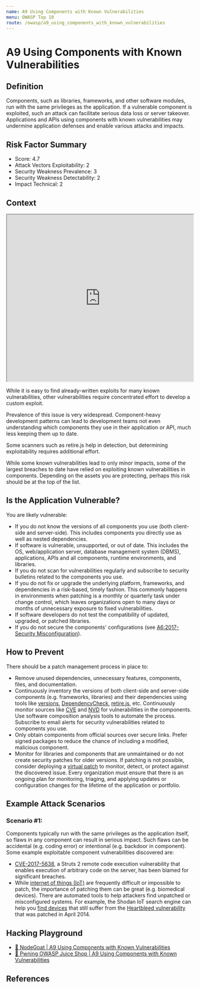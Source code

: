 ```yaml
---
name: A9 Using Components with Known Vulnerabilities
menu: OWASP Top 10
route: /owasp/a9_using_components_with_known_vulnerabilities
---
```


# A9 Using Components with Known Vulnerabilities



## Definition

Components, such as libraries, frameworks, and other software modules, run with the same
privileges as the application. If a vulnerable component is exploited, such an attack can facilitate
serious data loss or server takeover. Applications and APIs using components with known
vulnerabilities may undermine application defenses and enable various attacks and impacts. 

## Risk Factor Summary

- Score: 4.7
- Attack Vectors Exploitability: 2
- Security Weakness Prevalence: 3
- Security Weakness Detectability: 2
- Impact Technical: 2

## Context

<iframe width="100%" height="450"
src="https://www.youtube.com/embed/IGsNYVDKRV0">
</iframe>


While it is easy to find already-written
exploits for many known
vulnerabilities, other vulnerabilities
require concentrated effort to develop
a custom exploit.


Prevalence of this issue is very widespread.
Component-heavy development patterns can lead to
development teams not even understanding which
components they use in their application or API,
much less keeping them up to date.


Some scanners such as retire.js help in detection,
but determining exploitability requires additional
effort.


While some known vulnerabilities
lead to only minor impacts, some of
the largest breaches to date have
relied on exploiting known
vulnerabilities in components.
Depending on the assets you are
protecting, perhaps this risk should
be at the top of the list.

## Is the Application Vulnerable?

You are likely vulnerable:
- If you do not know the versions of all components you use
(both client-side and server-side). This includes components
you directly use as well as nested dependencies.
- If software is vulnerable, unsupported, or out of date. This
includes the OS, web/application server, database
management system (DBMS), applications, APIs and all
components, runtime environments, and libraries.
- If you do not scan for vulnerabilities regularly and subscribe to
security bulletins related to the components you use.
- If you do not fix or upgrade the underlying platform,
frameworks, and dependencies in a risk-based, timely fashion.
This commonly happens in environments when patching is a
monthly or quarterly task under change control, which leaves
organizations open to many days or months of unnecessary
exposure to fixed vulnerabilities.
- If software developers do not test the compatibility of updated,
upgraded, or patched libraries.
- If you do not secure the components' configurations
(see [A6:2017-Security Misconfiguration](/owasp/a6_security_misconfiguration)).

## How to Prevent

There should be a patch management process in place to:
- Remove unused dependencies, unnecessary features,
components, files, and documentation.
- Continuously inventory the versions of both client-side and
server-side components (e.g. frameworks, libraries) and their
dependencies using tools like [versions](http://www.mojohaus.org/versions-maven-plugin/), [DependencyCheck](https://wiki.owasp.org/index.php/OWASP_Dependency_Check),
[retire.js](https://github.com/retirejs/retire.js/), etc. Continuously monitor sources like [CVE](https://cve.mitre.org/) and [NVD](https://nvd.nist.gov/)
for vulnerabilities in the components. Use software composition
analysis tools to automate the process. Subscribe to email
alerts for security vulnerabilities related to components you
use.
- Only obtain components from official sources over secure links.
Prefer signed packages to reduce the chance of including a
modified, malicious component.
- Monitor for libraries and components that are unmaintained or
do not create security patches for older versions. If patching is
not possible, consider deploying a [virtual patch](https://owasp.org/www-community/Virtual_Patching_Best_Practices#What_is_a_Virtual_Patch.3F) to monitor,
detect, or protect against the discovered issue.
Every organization must ensure that there is an ongoing plan for
monitoring, triaging, and applying updates or configuration
changes for the lifetime of the application or portfolio. 


## Example Attack Scenarios

### Scenario #1: 
Components typically run with the same privileges
as the application itself, so flaws in any component can result in
serious impact. Such flaws can be accidental (e.g. coding error)
or intentional (e.g. backdoor in component). Some example
exploitable component vulnerabilities discovered are:
- [CVE-2017-5638](https://cve.mitre.org/cgi-bin/cvename.cgi?name=CVE-2017-5638), a Struts 2 remote code execution vulnerability
that enables execution of arbitrary code on the server, has
been blamed for significant breaches.
- While [internet of things (IoT)](https://en.wikipedia.org/wiki/Internet_of_things) are frequently difficult or
impossible to patch, the importance of patching them can be
great (e.g. biomedical devices).
There are automated tools to help attackers find unpatched or
misconfigured systems. For example, the Shodan IoT search
engine can help you [find devices](https://www.shodan.io/report/89bnfUyJ) that still suffer from
the [Heartbleed vulnerability](https://en.wikipedia.org/wiki/Heartbleed) that was patched in April 2014.

## Hacking Playground

- [🐐 NodeGoat | A9 Using Components with Known Vulnerabilities](https://nodegoat.herokuapp.com/tutorial/a9)
- [🧃 Pwning OWASP Juice Shop | A9 Using Components with Known Vulnerabilities](https://pwning.owasp-juice.shop/part2/vulnerable-components.html)

## References